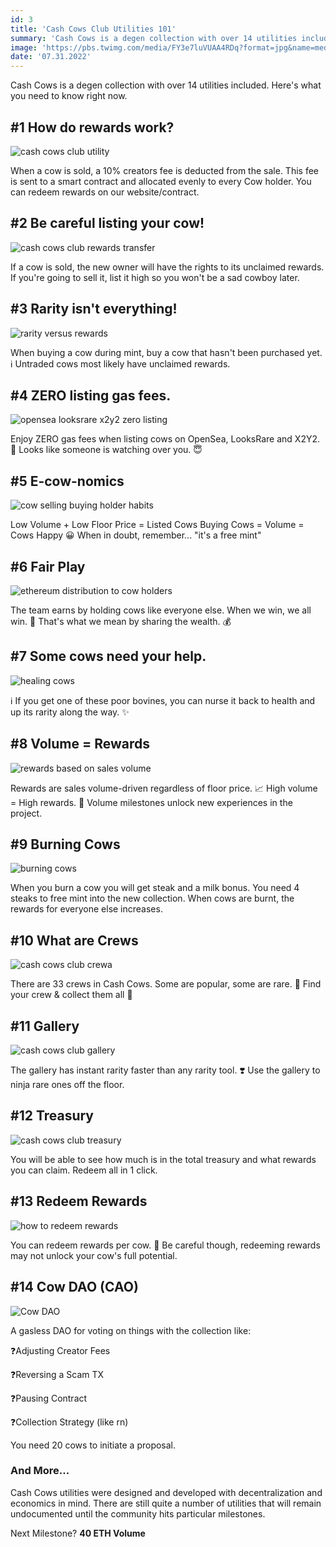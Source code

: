 ```yaml
---
id: 3
title: 'Cash Cows Club Utilities 101'
summary: 'Cash Cows is a degen collection with over 14 utilities included. Heres what you need to know right now.'
image: 'https://pbs.twimg.com/media/FY3e7luVUAA4RDq?format=jpg&name=medium'
date: '07.31.2022'
---
```


Cash Cows is a degen collection with over 14 utilities included. 
Here's what you need to know right now.

## #1 How do rewards work?

![cash cows club utility](https://pbs.twimg.com/media/FY3e7luVUAA4RDq?format=jpg&name=medium)

When a cow is sold, a 10% creators fee is deducted from the sale. This 
fee is sent to a smart contract and allocated evenly to every Cow holder. 
You can redeem rewards on our website/contract.

## #2 Be careful listing your cow!

![cash cows club rewards transfer](https://pbs.twimg.com/media/FY3fgakVQAAUyPX?format=jpg&name=medium)

If a cow is sold, the new owner will have the rights to its unclaimed 
rewards. If you're going to sell it, list it high so you won't be a sad 
cowboy later.

## #3 Rarity isn't everything!

![rarity versus rewards](https://pbs.twimg.com/media/FY3fvpNUEAAxLJH?format=jpg&name=medium)

When buying a cow during mint, buy a cow that hasn't been purchased yet. 
ℹ️ Untraded cows most likely have unclaimed rewards.

## #4 ZERO listing gas fees.

![opensea looksrare x2y2 zero listing](https://pbs.twimg.com/media/FY3f5p-UUAU4r2w?format=jpg&name=medium)

Enjoy ZERO gas fees when listing cows on OpenSea, LooksRare and X2Y2. 
👼 Looks like someone is watching over you. 😇

## #5 E-cow-nomics

![cow selling buying holder habits](https://pbs.twimg.com/media/FY3gHw9UYAAt7qf?format=jpg&name=medium)

Low Volume + Low Floor Price = Listed Cows Buying Cows = Volume = Cows Happy 😀
When in doubt, remember... "it's a free mint"

## #6 Fair Play

![ethereum distribution to cow holders](https://pbs.twimg.com/media/FY3gTAtVQAAmf9X?format=jpg&name=medium)

The team earns by holding cows like everyone else. When we win, we all 
win. 🎉 That's what we mean by sharing the wealth. 💰

## #7 Some cows need your help.

![healing cows](https://pbs.twimg.com/media/FY3gbFiVQAID4Pu?format=jpg&name=medium)

ℹ️ If you get one of these poor bovines, you can nurse it back to health 
and up its rarity along the way. ✨

## #8 Volume = Rewards

![rewards based on sales volume](https://pbs.twimg.com/media/FY3gmn4UYAAshVr?format=jpg&name=medium)

Rewards are sales volume-driven regardless of floor price. 
📈 High volume = High rewards. 🚨 Volume milestones unlock new 
experiences in the project.

## #9 Burning Cows

![burning cows](https://pbs.twimg.com/media/FY49qVZVsAA8u-1?format=jpg&name=medium)

When you burn a cow you will get steak and a milk bonus. You need 4 
steaks to free mint into the new collection. When cows are burnt, the 
rewards for everyone else increases.

## #10 What are Crews

![cash cows club crewa](https://pbs.twimg.com/media/FY5CbqjUEAA_P91?format=png&name=medium)

There are 33 crews in Cash Cows. Some are popular, some are rare. 
🔎 Find your crew & collect them all 🧩

## #11 Gallery

![cash cows club gallery](https://pbs.twimg.com/media/FY5MYwJVUAE1ib5?format=jpg&name=medium)

The gallery has instant rarity faster than any rarity tool. ❣️ Use the 
gallery to ninja rare ones off the floor.

## #12 Treasury

![cash cows club treasury](https://pbs.twimg.com/media/FY5RCBvUcAIdy_m?format=jpg&name=medium)

You will be able to see how much is in the total treasury and what 
rewards you can claim. Redeem all in 1 click.

## #13 Redeem Rewards

![how to redeem rewards](https://pbs.twimg.com/media/FY5dzPOaUAAm1e7?format=jpg&name=medium)

You can redeem rewards per cow. 🚨 Be careful though, redeeming rewards 
may not unlock your cow's full potential.

## #14 Cow DAO (CAO)

![Cow DAO](https://pbs.twimg.com/media/FY5fRUyaUAA2IsC?format=jpg&name=medium)

A gasless DAO for voting on things with the collection like:

❓Adjusting Creator Fees

❓Reversing a Scam TX

❓Pausing Contract

❓Collection Strategy (like rn)

You need 20 cows to initiate a proposal.

### And More...

Cash Cows utilities were designed and developed with decentralization and economics in mind. There are still quite a number of utilities that will remain undocumented until the community hits particular milestones.

Next Milestone? **40 ETH Volume**

